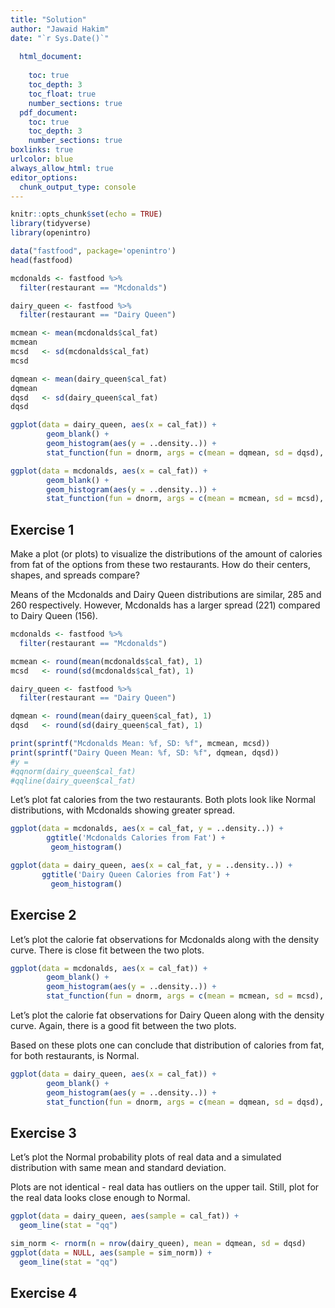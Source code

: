 ```yaml
---
title: "Solution"
author: "Jawaid Hakim"
date: "`r Sys.Date()`"
  
  html_document:
    
    toc: true
    toc_depth: 3
    toc_float: true
    number_sections: true
  pdf_document: 
    toc: true
    toc_depth: 3
    number_sections: true
boxlinks: true
urlcolor: blue
always_allow_html: true
editor_options: 
  chunk_output_type: console
---
```


```r
knitr::opts_chunk$set(echo = TRUE)
library(tidyverse)
library(openintro)
```

```r
data("fastfood", package='openintro')
head(fastfood)
```

```r
mcdonalds <- fastfood %>%
  filter(restaurant == "Mcdonalds")

dairy_queen <- fastfood %>%
  filter(restaurant == "Dairy Queen")
```

```r
mcmean <- mean(mcdonalds$cal_fat)
mcmean
mcsd   <- sd(mcdonalds$cal_fat)
mcsd

dqmean <- mean(dairy_queen$cal_fat)
dqmean
dqsd   <- sd(dairy_queen$cal_fat)
dqsd
```

```r
ggplot(data = dairy_queen, aes(x = cal_fat)) +
        geom_blank() +
        geom_histogram(aes(y = ..density..)) +
        stat_function(fun = dnorm, args = c(mean = dqmean, sd = dqsd), col = "tomato")
```


```r
ggplot(data = mcdonalds, aes(x = cal_fat)) +
        geom_blank() +
        geom_histogram(aes(y = ..density..)) +
        stat_function(fun = dnorm, args = c(mean = mcmean, sd = mcsd), col = "blue")
```

## Exercise 1

Make a plot (or plots) to visualize the distributions of the amount of calories from fat of the options from these two restaurants. How do their centers, shapes, and spreads compare? 

Means of the Mcdonalds and Dairy Queen distributions are similar, 285 and 260 respectively. However, Mcdonalds has a larger spread (221) compared to Dairy Queen (156). 

```r
mcdonalds <- fastfood %>%
  filter(restaurant == "Mcdonalds")

mcmean <- round(mean(mcdonalds$cal_fat), 1)
mcsd   <- round(sd(mcdonalds$cal_fat), 1)

dairy_queen <- fastfood %>%
  filter(restaurant == "Dairy Queen")

dqmean <- round(mean(dairy_queen$cal_fat), 1)
dqsd   <- round(sd(dairy_queen$cal_fat), 1)

print(sprintf("Mcdonalds Mean: %f, SD: %f", mcmean, mcsd))
print(sprintf("Dairy Queen Mean: %f, SD: %f", dqmean, dqsd))
#y = 
#qqnorm(dairy_queen$cal_fat)
#qqline(dairy_queen$cal_fat)
```

Let's plot fat calories from the two restaurants. Both plots look like Normal distributions, with Mcdonalds showing greater spread.

```r
ggplot(data = mcdonalds, aes(x = cal_fat, y = ..density..)) +
        ggtitle('Mcdonalds Calories from Fat') + 
         geom_histogram() 
```

```r
ggplot(data = dairy_queen, aes(x = cal_fat, y = ..density..)) +
       ggtitle('Dairy Queen Calories from Fat') + 
         geom_histogram() 

```

## Exercise 2

Let's plot the calorie fat observations for Mcdonalds along with the density curve. There is close fit between the two plots.

```r
ggplot(data = mcdonalds, aes(x = cal_fat)) +
        geom_blank() +
        geom_histogram(aes(y = ..density..)) +
        stat_function(fun = dnorm, args = c(mean = mcmean, sd = mcsd), col = "blue")
```

Let's plot the calorie fat observations for Dairy Queen along with the density curve. Again, there is a good fit between the two plots.  

Based on these plots one can conclude that distribution of calories from fat, for both restaurants, is Normal.

```r
ggplot(data = dairy_queen, aes(x = cal_fat)) +
        geom_blank() +
        geom_histogram(aes(y = ..density..)) +
        stat_function(fun = dnorm, args = c(mean = dqmean, sd = dqsd), col = "red")
```

## Exercise 3

Let's plot the Normal probability plots of real data and a simulated distribution with same mean and standard deviation.  

Plots are not identical - real data has outliers on the upper tail. Still, plot for the real data looks close enough to Normal.

```r
ggplot(data = dairy_queen, aes(sample = cal_fat)) + 
  geom_line(stat = "qq")
```

```r

sim_norm <- rnorm(n = nrow(dairy_queen), mean = dqmean, sd = dqsd)
ggplot(data = NULL, aes(sample = sim_norm)) + 
  geom_line(stat = "qq")
```

## Exercise 4

